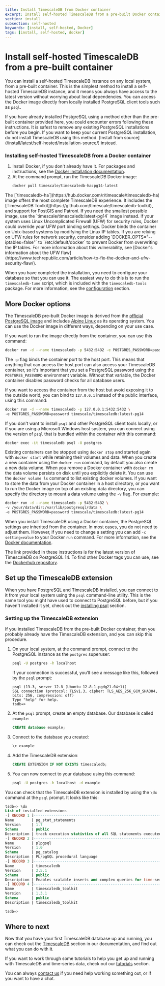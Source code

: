 ```yaml
---
title: Install TimescaleDB from Docker container
excerpt: Install self-hosted TimescaleDB from a pre-built Docker container.
section: install
subsection: self-hosted
keywords: [install, self-hosted, Docker]
tags: [install, self-hosted, docker]
---
```


# Install self-hosted TimescaleDB from a pre-built container
You can install a self-hosted TimescaleDB instance on any local system, from a
pre-built container. This is the simplest method to install a self-hosted
TimescaleDB instance, and it means you always have access to the latest version
without worrying about local dependencies. You can access the Docker image
directly from locally installed PostgreSQL client tools such as `psql`.

<highlight type="warning">
If you have already installed PostgreSQL using a method other than the pre-built
container provided here, you could encounter errors following these
instructions. It is safest to remove any existing PostgreSQL installations
before you begin. If you want to keep your current PostgreSQL installation, do
not install TimescaleDB using this method.
[Install from source](/install/latest/self-hosted/installation-source/)
instead.
</highlight>

<procedure>

### Installing self-hosted TimescaleDB from a Docker container
1.  Install Docker, if you don't already have it. For packages and
    instructions, see the [Docker installation documentation][docker-install].
1.  At the command prompt, run the TimescaleDB Docker image:
    ```bash
    docker pull timescale/timescaledb-ha:pg14-latest
    ```

<highlight type="important">
The [`timescaledb-ha`](https://hub.docker.com/r/timescale/timescaledb-ha) image
offers the most complete TimescaleDB experience. It
includes the 
[TimescaleDB Toolkit](https://github.com/timescale/timescaledb-toolkit), 
and support for PostGIS and Patroni. If you need the smallest possible image, use
the `timescale/timescaledb:latest-pg14` image instead.
</highlight>

</procedure>

<highlight type="warning">
If your system uses Linux Uncomplicated Firewall (UFW) for security rules,
Docker could override your UFW port binding settings. Docker binds the container
on Unix-based systems by modifying the Linux IP tables. If you are relying on
UFW rules for network security, consider adding `DOCKER_OPTS="--iptables=false"`
to `/etc/default/docker` to prevent Docker from overwriting the IP tables. For
more information about this vulnerability, see
[Docker's information about the UFW flaw](https://www.techrepublic.com/article/how-to-fix-the-docker-and-ufw-security-flaw/).
</highlight>

When you have completed the installation, you need to configure your database so
that you can use it. The easiest way to do this is to run the `timescaledb-tune`
script, which is included with the `timescaledb-tools` package. For more
information, see the [configuration][config] section.

## More Docker options
The TimescaleDB pre-built Docker image is derived from the [official PostgreSQL
image][official-image] and includes [Alpine Linux][] as its operating system.
You can use the Docker image in different ways, depending on your use case.

If you want to run the image directly from the container, you can use this
command:
```bash
docker run -d --name timescaledb -p 5432:5432 -e POSTGRES_PASSWORD=password timescale/timescaledb:latest-pg14
```

The `-p` flag binds the container port to the host port. This means that
anything that can access the host port can also access your TimescaleDB
container, so it's important that you set a PostgreSQL password using the
`POSTGRES_PASSWORD` environment variable. Without that variable, the Docker
container disables password checks for all database users.

If you want to access the container from the host but avoid exposing it to the
outside world, you can bind to `127.0.0.1` instead of the public interface,
using this command:
```bash
docker run -d --name timescaledb -p 127.0.0.1:5432:5432 \
-e POSTGRES_PASSWORD=password timescale/timescaledb:latest-pg14
```

If you don't want to install `psql` and other PostgreSQL client tools locally,
or if you are using a Microsoft Windows host system, you can connect using the
version of `psql` that is bundled within the container with this command:
```bash
docker exec -it timescaledb psql -U postgres
```

Existing containers can be stopped using `docker stop` and started again with
`docker start` while retaining their volumes and data. When you create a new
container using the `docker run` command, by default you also create a new data
volume. When you remove a Docker container with `docker rm` the data volume
persists on disk until you explicitly delete it. You can use the `docker volume
ls` command to list existing docker volumes. If you want to store the data from
your Docker container in a host directory, or you want to run the Docker image
on top of an existing data directory, you can specify the directory to mount a
data volume using the `-v` flag. For example:
```bash
docker run -d --name timescaledb -p 5432:5432 \
-v /your/data/dir:/var/lib/postgresql/data \
-e POSTGRES_PASSWORD=password timescale/timescaledb:latest-pg14
```

When you install TimescaleDB using a Docker container, the PostgreSQL settings
are inherited from the container. In most cases, you do not need to adjust them.
However, if you need to change a setting you can add `-c setting=value` to your
Docker `run` command. For more information, see the
[Docker documentation][docker-postgres].

The link provided in these instructions is for the latest version of TimescaleDB
on PostgreSQL 14. To find other Docker tags you can use, see the
[Dockerhub repository][dockerhub].

## Set up the TimescaleDB extension
When you have PostgreSQL and TimescaleDB installed, you can connect to it from
your local system using the `psql` command-line utility. This is the same tool
you might have used to connect to PostgreSQL before, but if you haven't
installed it yet, check out the [installing psql][install-psql] section.

<procedure>

### Setting up the TimescaleDB extension

<highlight type="important"> 
If you installed TimescaleDB from the pre-built Docker container, then you
probably already have the TimescaleDB extension, and you can skip this procedure.
</highlight>

1.  On your local system, at the command prompt, connect to the PostgreSQL
    instance as the `postgres` superuser:
    ```bash
    psql -U postgres -h localhost
    ```
    If your connection is successful, you'll see a message like this, followed
    by the `psql` prompt:
    ```
    psql (13.3, server 12.8 (Ubuntu 12.8-1.pgdg21.04+1))
    SSL connection (protocol: TLSv1.3, cipher: TLS_AES_256_GCM_SHA384, bits: 256, compression: off)
    Type "help" for help.
    tsdb=>
    ```
1.  At the `psql` prompt, create an empty database. Our database is
    called `example`:
    ```sql
    CREATE database example;
    ```
1.  Connect to the database you created:
    ```sql
    \c example
    ```
1.  Add the TimescaleDB extension:
    ```sql
    CREATE EXTENSION IF NOT EXISTS timescaledb;
    ```
1.  You can now connect to your database using this command:
    ```bash
    psql -U postgres -h localhost -d example
    ```

</procedure>

You can check that the TimescaleDB extension is installed by using the `\dx`
command at the `psql` prompt. It looks like this:
```sql
tsdb=> \dx
List of installed extensions
-[ RECORD 1 ]------------------------------------------------------------------
Name        | pg_stat_statements
Version     | 1.7
Schema      | public
Description | track execution statistics of all SQL statements executed
-[ RECORD 2 ]------------------------------------------------------------------
Name        | plpgsql
Version     | 1.0
Schema      | pg_catalog
Description | PL/pgSQL procedural language
-[ RECORD 3 ]------------------------------------------------------------------
Name        | timescaledb
Version     | 2.5.1
Schema      | public
Description | Enables scalable inserts and complex queries for time-series data
-[ RECORD 4 ]------------------------------------------------------------------
Name        | timescaledb_toolkit
Version     | 1.3.1
Schema      | public
Description | timescaledb_toolkit

tsdb=>
```

## Where to next
Now that you have your first TimescaleDB database up and running, you can check
out the [TimescaleDB][tsdb-docs] section in our documentation, and find out what
you can do with it.

If you want to work through some tutorials to help you get up and running with
TimescaleDB and time-series data, check out our [tutorials][tutorials] section.

You can always [contact us][contact] if you need help working something out, or
if you want to have a chat.


[contact]: https://www.timescale.com/contact
[install-psql]: /timescaledb/:currentVersion:/how-to-guides/connecting/psql/
[tsdb-docs]: /timescaledb/:currentVersion:/
[tutorials]: /timescaledb/:currentVersion:/tutorials/
[config]: /timescaledb/:currentVersion:/how-to-guides/configuration/
[docker-install]: https://docs.docker.com/get-docker/
[official-image]: https://github.com/docker-library/postgres/
[alpine Linux]: https://alpinelinux.org/
[dockerhub]: https://hub.docker.com/r/timescale/timescaledb/tags?page=1&ordering=last_updated
[docker-postgres]: https://hub.docker.com/_/postgres
